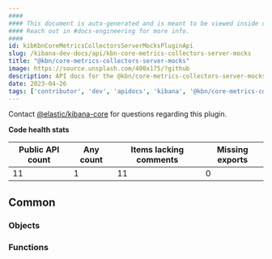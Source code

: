 ```yaml
---
####
#### This document is auto-generated and is meant to be viewed inside our experimental, new docs system.
#### Reach out in #docs-engineering for more info.
####
id: kibKbnCoreMetricsCollectorsServerMocksPluginApi
slug: /kibana-dev-docs/api/kbn-core-metrics-collectors-server-mocks
title: "@kbn/core-metrics-collectors-server-mocks"
image: https://source.unsplash.com/400x175/?github
description: API docs for the @kbn/core-metrics-collectors-server-mocks plugin
date: 2023-04-26
tags: ['contributor', 'dev', 'apidocs', 'kibana', '@kbn/core-metrics-collectors-server-mocks']
---
```




Contact [@elastic/kibana-core](https://github.com/orgs/elastic/teams/kibana-core) for questions regarding this plugin.

**Code health stats**

| Public API count  | Any count | Items lacking comments | Missing exports |
|-------------------|-----------|------------------------|-----------------|
| 11 | 1 | 11 | 0 |

## Common

### Objects
<DocDefinitionList data={kbnCoreMetricsCollectorsServerMocksObj.common.objects}/>

### Functions
<DocDefinitionList data={kbnCoreMetricsCollectorsServerMocksObj.common.functions}/>


